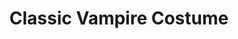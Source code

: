 ---
title: "Classic Vampire Costume"
meta_title: "Classic Vampire Costume craft"
description: "Craft de Classic Vampire Costume"
rank: "b"
draft: false
name: "Classic Vampire Costume"
recipe_img: "https://wiki.pokexgames.com/images/d/d8/Classic_Vampire_Costume.png"
level: 66
craft_time: 172800
result: 1
value_npc: 1
ingredients:
  - name: "Dome Fossil"
    quantity: 1
    item_img: "https://wiki.pokexgames.com/images/5/52/Dome_Fossil.png"
    value_npc: 1
  - name: "Insect Tail"
    quantity: 10
    item_img: "https://wiki.pokexgames.com/images/f/ff/Insect_Tail.png"
    value_npc: 1
  - name: "Rock Stone"
    quantity: 4
    item_img: "https://wiki.pokexgames.com/images/d/dc/Rock-stone.gif"
    value_npc: 1
  - name: "Refined Style Point"
    quantity: 200
    item_img: "https://wiki.pokexgames.com/images/6/6b/Refined_style_point.png"
    value_npc: 1
---
